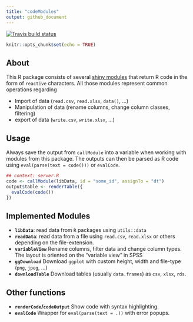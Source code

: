 ```yaml
---
title: "codeModules"
output: github_document
---
```


[![Travis build status](https://travis-ci.org/statistikat/codeModules.svg?branch=master)](https://travis-ci.org/statistikat/codeModules)

```r
knitr::opts_chunk$set(echo = TRUE)
```

## About

This R package consists of several [shiny modules](https://shiny.rstudio.com/articles/modules.html) that
return R code in the form of `reactive` characters. All those modules represent common operations regarding

* Import of data (`read.csv`, `read.xlsx`, `data()`, ...)
* Manipulation of data (rename columns, change column classes, filtering)
* export of data (`write.csv`, `write.xlsx`, ...)

## Usage

Always save the output from `callModule` into a variable when working with modules from this package.
The outputs can then be parsed as R code using `eval(parse(text = code()))` or `evalCode`.

```r
## context: server.R
code <- callModule(libData, id = "some_id", assignTo = "dt")
output$table <- renderTable({
  evalCode(code())
})

```

## Implemented Modules

* **`libData`**: read data from `R` packages using `utils::data`
* **`readData`**: read data from a file using `read.csv`, `read.xlsx` or others depending on the file-extension.
* **`variableView`** Rename columns, filter data and change column types. The 
  layout is oriented on the "variable view" in SPSS
* **`ggDownload`** Download `ggplot` with custom height, width and file-type (`png`, `jpeg`, ...)
* **`downloadTable`** Download tables (usually `data.frames`) as `csv`, `xlsx`, `rds`.

## Other functions

* **`renderCode`/`codeOutput`** Show code with syntax highlighting.
* **`evalCode`** Wrapper for `eval(parse(text = .))` with error popups.
